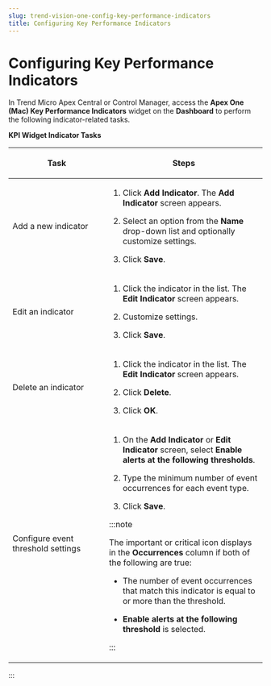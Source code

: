 ```yaml
---
slug: trend-vision-one-config-key-performance-indicators
title: Configuring Key Performance Indicators
---
```

# Configuring Key Performance Indicators

In Trend Micro Apex Central or Control Manager, access the **Apex One (Mac) Key Performance Indicators** widget on the **Dashboard** to perform the following indicator-related tasks.

**KPI Widget Indicator Tasks**

<table>
<colgroup>
<col style="width: 38%" />
<col style="width: 62%" />
</colgroup>
<thead>
<tr>
<th><p>Task</p></th>
<th><p>Steps</p></th>
</tr>
</thead>
<tbody>
<tr>
<td><p>Add a new indicator</p></td>
<td><ol>
<li><p>Click <strong>Add Indicator</strong>. The <strong>Add Indicator</strong> screen appears.</p></li>
<li><p>Select an option from the <strong>Name</strong> drop-down list and optionally customize settings.</p></li>
<li><p>Click <strong>Save</strong>.</p></li>
</ol></td>
</tr>
<tr>
<td><p>Edit an indicator</p></td>
<td><ol>
<li><p>Click the indicator in the list. The <strong>Edit Indicator</strong> screen appears.</p></li>
<li><p>Customize settings.</p></li>
<li><p>Click <strong>Save</strong>.</p></li>
</ol></td>
</tr>
<tr>
<td><p>Delete an indicator</p></td>
<td><ol>
<li><p>Click the indicator in the list. The <strong>Edit Indicator</strong> screen appears.</p></li>
<li><p>Click <strong>Delete</strong>.</p></li>
<li><p>Click <strong>OK</strong>.</p></li>
</ol></td>
</tr>
<tr>
<td><p>Configure event threshold settings</p></td>
<td><ol>
<li><p>On the <strong>Add Indicator</strong> or <strong>Edit Indicator</strong> screen, select <strong>Enable alerts at the following thresholds</strong>.</p></li>
<li><p>Type the minimum number of event occurrences for each event type.</p></li>
<li><p>Click <strong>Save</strong>.</p></li>
</ol>


:::note

<p>The important or critical icon displays in the <strong>Occurrences</strong> column if both of the following are true:</p>
<ul>
<li><p>The number of event occurrences that match this indicator is equal to or more than the threshold.</p></li>
<li><p><strong>Enable alerts at the following threshold</strong> is selected.</p></li>
</ul>


:::

</td>
</tr>
</tbody>
</table>
:::
